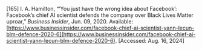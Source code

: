 \[165\]	I. A. Hamilton, “‘You just have the wrong idea about Facebook’: Facebook’s chief AI scientist defends the company over Black Lives Matter uproar,” *Business Insider*, Jun. 09, 2020\. Available: [https://www.businessinsider.com/facebook-chief-ai-scientist-yann-lecun-blm-defence-2020-6](https://www.businessinsider.com/facebook-chief-ai-scientist-yann-lecun-blm-defence-2020-6). \[Accessed: Aug. 16, 2024\]
